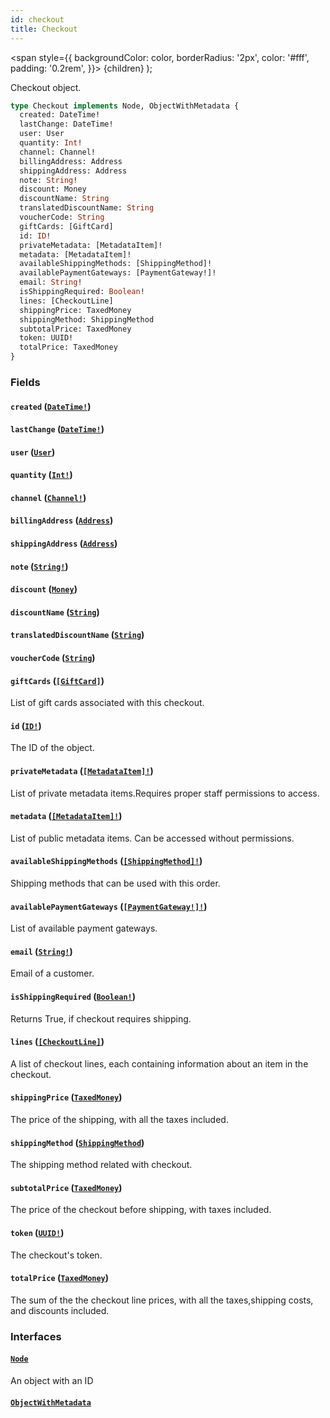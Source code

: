 ```yaml
---
id: checkout
title: Checkout
---
```


<span
style={{
      backgroundColor: color,
      borderRadius: '2px',
      color: '#fff',
      padding: '0.2rem',
    }}>
{children}
</span>
);

Checkout object.

```graphql
type Checkout implements Node, ObjectWithMetadata {
  created: DateTime!
  lastChange: DateTime!
  user: User
  quantity: Int!
  channel: Channel!
  billingAddress: Address
  shippingAddress: Address
  note: String!
  discount: Money
  discountName: String
  translatedDiscountName: String
  voucherCode: String
  giftCards: [GiftCard]
  id: ID!
  privateMetadata: [MetadataItem]!
  metadata: [MetadataItem]!
  availableShippingMethods: [ShippingMethod]!
  availablePaymentGateways: [PaymentGateway!]!
  email: String!
  isShippingRequired: Boolean!
  lines: [CheckoutLine]
  shippingPrice: TaxedMoney
  shippingMethod: ShippingMethod
  subtotalPrice: TaxedMoney
  token: UUID!
  totalPrice: TaxedMoney
}
```

### Fields

#### `created` ([`DateTime!`](/api-reference/scalars/date-time.mdx))

#### `lastChange` ([`DateTime!`](/api-reference/scalars/date-time.mdx))

#### `user` ([`User`](/api-reference/objects/user.mdx))

#### `quantity` ([`Int!`](/api-reference/scalars/int.mdx))

#### `channel` ([`Channel!`](/api-reference/objects/channel.mdx))

#### `billingAddress` ([`Address`](/api-reference/objects/address.mdx))

#### `shippingAddress` ([`Address`](/api-reference/objects/address.mdx))

#### `note` ([`String!`](/api-reference/scalars/string.mdx))

#### `discount` ([`Money`](/api-reference/objects/money.mdx))

#### `discountName` ([`String`](/api-reference/scalars/string.mdx))

#### `translatedDiscountName` ([`String`](/api-reference/scalars/string.mdx))

#### `voucherCode` ([`String`](/api-reference/scalars/string.mdx))

#### `giftCards` ([`[GiftCard]`](/api-reference/objects/gift-card.mdx))

List of gift cards associated with this checkout.

#### `id` ([`ID!`](/api-reference/scalars/id.mdx))

The ID of the object.

#### `privateMetadata` ([`[MetadataItem]!`](/api-reference/objects/metadata-item.mdx))

List of private metadata items.Requires proper staff permissions to access.

#### `metadata` ([`[MetadataItem]!`](/api-reference/objects/metadata-item.mdx))

List of public metadata items. Can be accessed without permissions.

#### `availableShippingMethods` ([`[ShippingMethod]!`](/api-reference/objects/shipping-method.mdx))

Shipping methods that can be used with this order.

#### `availablePaymentGateways` ([`[PaymentGateway!]!`](/api-reference/objects/payment-gateway.mdx))

List of available payment gateways.

#### `email` ([`String!`](/api-reference/scalars/string.mdx))

Email of a customer.

#### `isShippingRequired` ([`Boolean!`](/api-reference/scalars/boolean.mdx))

Returns True, if checkout requires shipping.

#### `lines` ([`[CheckoutLine]`](/api-reference/objects/checkout-line.mdx))

A list of checkout lines, each containing information about an item in the checkout.

#### `shippingPrice` ([`TaxedMoney`](/api-reference/objects/taxed-money.mdx))

The price of the shipping, with all the taxes included.

#### `shippingMethod` ([`ShippingMethod`](/api-reference/objects/shipping-method.mdx))

The shipping method related with checkout.

#### `subtotalPrice` ([`TaxedMoney`](/api-reference/objects/taxed-money.mdx))

The price of the checkout before shipping, with taxes included.

#### `token` ([`UUID!`](/api-reference/scalars/uuid.mdx))

The checkout's token.

#### `totalPrice` ([`TaxedMoney`](/api-reference/objects/taxed-money.mdx))

The sum of the the checkout line prices, with all the taxes,shipping costs, and discounts included.

### Interfaces

#### [`Node`](/api-reference/interfaces/node.mdx)

An object with an ID

#### [`ObjectWithMetadata`](/api-reference/interfaces/object-with-metadata.mdx)
